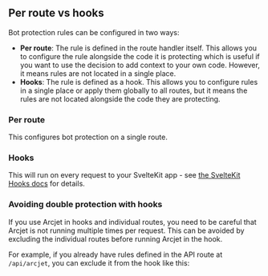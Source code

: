 
## Per route vs hooks

Bot protection rules can be configured in two ways:

- **Per route**: The rule is defined in the route handler itself. This allows
  you to configure the rule alongside the code it is protecting which is useful
  if you want to use the decision to add context to your own code. However, it
  means rules are not located in a single place.
- **Hooks**: The rule is defined as a hook. This allows you to configure rules
  in a single place or apply them globally to all routes, but it means the rules
  are not located alongside the code they are protecting.

### Per route

This configures bot protection on a single route.

<SlotByFramework client:load>
  <PerRoute slot="sveltekit" />
</SlotByFramework>

### Hooks

This will run on every request to your SvelteKit app - see
[the SvelteKit Hooks docs](https://kit.svelte.dev/docs/hooks) for details.

<SlotByFramework client:load>
  <Hooks slot="sveltekit" />
</SlotByFramework>

### Avoiding double protection with hooks

If you use Arcjet in hooks and individual routes, you need to be careful that
Arcjet is not running multiple times per request. This can be avoided by
excluding the individual routes before running Arcjet in the hook.

For example, if you already have rules defined in the API route at
`/api/arcjet`, you can exclude it from the hook like this:

<Code code={HookMatcher} lang="ts" title="/src/hooks.server.ts" />
